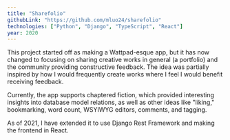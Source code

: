 ```yaml
---
title: "Sharefolio"
githubLink: "https://github.com/mluo24/sharefolio"
technologies: ["Python", "Django", "TypeScript", "React"]
year: 2020
---
```


This project started off as making a Wattpad-esque app, but it has now changed to focusing on sharing creative works in general (a portfolio) and the community providing constructive feedback.
The idea was partially inspired by how I would frequently create works where I feel I would benefit receiving feedback.

Currently, the app supports chaptered fiction, which provided interesting insights into database model relations, as well as other ideas like "liking," bookmarking, word count, WSYIWYG editors, comments, and tagging.

As of 2021, I have extended it to use Django Rest Framework and making the frontend in React.
